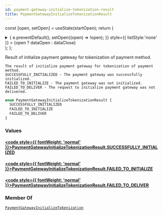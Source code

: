 ```yaml
---
id: payment-gateway-initialize-tokenization-result
title: PaymentGatewayInitializeTokenizationResult
---
```






const [open, setOpen] = useState(startOpen);
return (
<details {...(open ? { open: true } : {})} className="details" style={{ border:'none', boxShadow:'none', background:'var(--ifm-background-color)' }}>
<summary
onClick={(e) => {
e.preventDefault();
setOpen((open) => !open);
}}
style={{ listStyle:'none' }} >
{open ? dataOpen : dataClose}
</summary>
{open && children}
</details>
);
};

Result of initialize payment gateway for tokenization of payment method.

    The result of initialize payment gateway for tokenization of payment method.
    SUCCESSFULLY_INITIALIZED - The payment gateway was successfully initialized.
    FAILED_TO_INITIALIZE - The payment gateway was not initialized.
    FAILED_TO_DELIVER - The request to initialize payment gateway was not delivered.

```graphql
enum PaymentGatewayInitializeTokenizationResult {
  SUCCESSFULLY_INITIALIZED
  FAILED_TO_INITIALIZE
  FAILED_TO_DELIVER
}
```

### Values

#### [<code style={{ fontWeight: 'normal' }}>PaymentGatewayInitializeTokenizationResult.<b>SUCCESSFULLY_INITIALIZED</b></code>](#)

#### [<code style={{ fontWeight: 'normal' }}>PaymentGatewayInitializeTokenizationResult.<b>FAILED_TO_INITIALIZE</b></code>](#)

#### [<code style={{ fontWeight: 'normal' }}>PaymentGatewayInitializeTokenizationResult.<b>FAILED_TO_DELIVER</b></code>](#)

### Member Of

[`PaymentGatewayInitializeTokenization`](../../../api-reference/payments/objects/payment-gateway-initialize-tokenization.mdx) <Badge class="badge badge--secondary" text="object"/>

